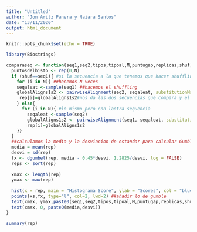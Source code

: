 ---
title: "Untitled"
author: "Jon Aritz Panera y Naiara Santos"
date: "13/11/2020"
output: html_document
---

```{r setup, include=FALSE}
knitr::opts_chunk$set(echo = TRUE)
```

```{r, eval=FALSE}
library(Biostrings)

comparaseq <- function(seq1,seq2,tipos,tipoal,M,puntugap,replicas,shuf){
  puntosdelhisto <- rep(0,N)
  if (shuf==seq1){ #si la secuencia a la que tenemos que hacer shuffling es la 1
    for (i in N){ ##hacemos N veces
    seqaleat <-sample(seq1) ##hacemos el shuffling
    globalAligns1s2 <- pairwiseAlignment(seq2, seqaleat, substitutionMatrix = M, gapOpening = -2,gapExtension = -8, scoreOnly = TRUE)
     rep[i]=globalAligns1s2#nos da las dos secuencias que compara y el score
    } else{
      for (i in N){ #lo mismo pero con laotra sequencia
        seqaleat <-sample(seq2)
        globalAligns1s2 <- pairwiseAlignment(seq1, seqaleat, substitutionMatrix =M, gapOpening = -2,gapExtension = -8, scoreOnly = TRUE)
        rep[i]=globalAligns1s2
    }}
  }
  ##calculamos la media y la desviacion de estandar para calcular Gumble
  media = mean(rep)
  desvi = sd(rep)
  fx <- dgumbel(rep, media - 0.45*desvi, 1.2825/desvi, log = FALSE)
  reps <- sort(rep)
  
  xmax <- length(rep)
  ymax <- max(rep)
  
  hist(x = rep, main = "Histograma Score", ylab = "Scores", col = "blue")
  points(xs,fx, type="l", col=2, lwd=2) ##añadir lo de gumble
  text(xmax, ymax,paste0(seq1,seq2,tipos,tipoal,M,puntugap,replicas,shuf) , adj = c(0.5,-0.15))
  text(xmax, 0, paste0(media,desvi))
}

summary(rep)

```

